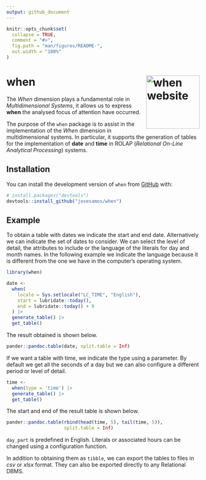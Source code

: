```yaml
---
output: github_document
---
```


<!-- README.md is generated from README.Rmd. Please edit that file -->

```r
knitr::opts_chunk$set(
  collapse = TRUE,
  comment = "#>",
  fig.path = "man/figures/README-",
  out.width = "100%"
)
```

# when <a href="https://josesamos.github.io/when/"><img src="man/figures/logo.png" align="right" height="139" alt="when website" /></a>

<!-- badges: start -->

<!-- badges: end -->

The *When* dimension plays a fundamental role in *Multidimensional Systems*, it allows us to express **when** the analysed focus of attention have occurred.

The purpose of the `when` package is to assist in the implementation of the *When* dimension in multidimensional systems. In particular, it supports the generation of tables for the implementation of **date** and **time** in ROLAP (*Relational On-Line Analytical Processing*) systems.

## Installation

You can install the development version of `when` from [GitHub](https://github.com/) with:

``` r
# install.packages("devtools")
devtools::install_github("josesamos/when")
```

## Example

To obtain a table with dates we indicate the start and end date. Alternatively we can indicate the set of dates to consider. We can select the level of detail, the attributes to include or the language of the literals for day and month names. In the following example we indicate the language because it is different from the one we have in the computer's operating system.

```r
library(when)

date <-
  when(
    locale = Sys.setlocale("LC_TIME", "English"),
    start = lubridate::today(),
    end = lubridate::today() + 9
  ) |>
  generate_table() |>
  get_table()
```

The result obtained is shown below.

```r
pander::pandoc.table(date, split.table = Inf)
```

If we want a table with time, we indicate the type using a parameter. By default we get all the seconds of a day but we can also configure a different period or level of detail.

```r
time <-
  when(type = 'time') |>
  generate_table() |>
  get_table()
```

The start and end of the result table is shown below.

```r
pander::pandoc.table(rbind(head(time, 5), tail(time, 5)),
                     split.table = Inf)
```

`day_part` is predefined in English. Literals or associated hours can be changed using a configuration function.

In addition to obtaining them as `tibble`, we can export the tables to files in *csv* or *xlsx* format. They can also be exported directly to any Relational DBMS.
